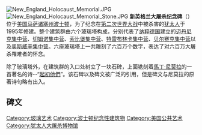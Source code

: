 [[File:New_England_Holocaust_Memorial.JPG|thumb]]
[[File:New_England_Holocaust_Memorial_Stone.JPG|thumb]]
{{The Holocaust sidebar}}
'''新英格兰大屠杀纪念碑'''（{{lang-en|New England Holocaust Memorial}}）位于[[美国|美国]][[马萨诸塞州|马萨诸塞州]][[波士顿|波士顿]]，为了纪念在[[第二次世界大战|第二次世界大战]]中被杀害的[[犹太人|犹太人]]于1995年修建。整个建筑群由六个玻璃塔构成，分别代表了[[纳粹德国|纳粹德国]]建立的[[迈丹尼克集中营|迈丹尼克集中营]]、[[切姆诺集中营|切姆诺集中营]]、[[索比堡集中营|索比堡集中营]]、[[特雷布林卡集中营|特雷布林卡集中营]]、[[贝尔赛克集中营|贝尔赛克集中营]]以及[[奥斯威辛集中营|奥斯威辛集中营]]。六座玻璃塔上一共雕刻了六百万个数字，表达了对六百万大屠杀罹难者的怀念。


除了玻璃塔外，在建筑群的入口处树立了一块石碑，上面镌刻着[[馬丁·尼莫拉|馬丁·尼莫拉]]的一首著名的诗--“[[起初他們|起初他們]]”。该石碑以及碑文被广泛的引用，但是碑文与尼莫拉的原著诗句略有出入。

== 碑文 ==

{{cquote|THEY CAME FIRST for the Communists,

and I didn't speak up because I wasn't a Communist.

THEN THEY CAME for the Jews,

and I didn't speak up because I wasn't a Jew.

THEN THEY CAME for the trade unionists,

and I didn't speak up because I wasn't a trade unionist.
  
THEN THEY CAME for the Catholics,

and I didn't speak up because I was a Protestant.

THEN THEY CAME for me,

and by that time no one was left to speak up.＂
 
|Martin Niemoller}}

{{cquote|起初，他們追殺[[共產主義|共產主義]]者，我保持沉默，因為我不是共產主義者；

當他們追殺[[猶太人|猶太人]]，我保持沉默，因為我不是猶太人；

當他們追殺[[工會|工會]]成員，我沒有說話，因為我不是工會成員；

當他們追殺[[天主教|天主教]]徒，我保持沉默，因為我是[[新教|新教]]徒；

最後，當他們對付我的時候，再也沒有人站出來為我說話了。

|[[馬丁·尼莫拉|馬丁·尼莫拉]]}}
[[Category:玻璃艺术|Category:玻璃艺术]]
[[Category:波士顿纪念性建筑物|Category:波士顿纪念性建筑物]]
[[Category:美国公共艺术|Category:美国公共艺术]]
[[Category:犹太人大屠杀博物馆|Category:犹太人大屠杀博物馆]]